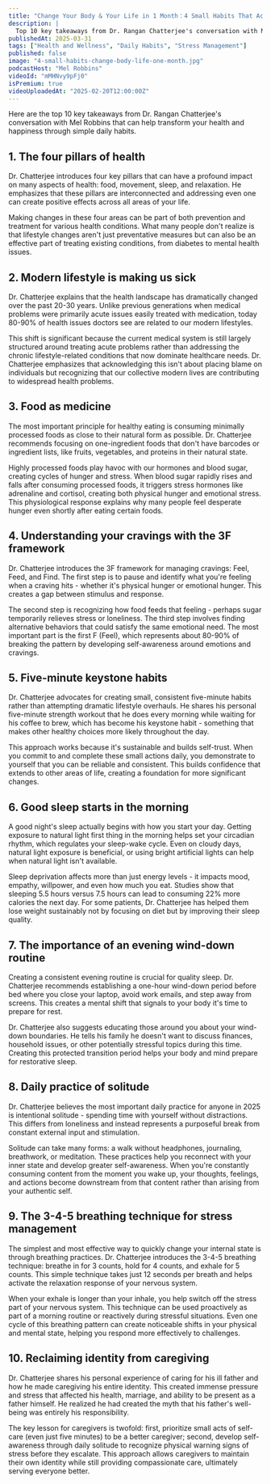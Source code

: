 ```yaml
---
title: "Change Your Body & Your Life in 1 Month：4 Small Habits That Actually Work"
description: |
  Top 10 key takeaways from Dr. Rangan Chatterjee's conversation with Mel Robbins that can help transform your health and happiness through simple daily habits.
publishedAt: 2025-03-31
tags: ["Health and Wellness", "Daily Habits", "Stress Management"]
published: false
image: "4-small-habits-change-body-life-one-month.jpg"
podcastHost: "Mel Robbins"
videoId: "mMHNvy9pFj0"
isPremium: true
videoUploadedAt: "2025-02-20T12:00:00Z"
---
```



<PodcastSummaryPageLayout frontmatter={frontmatter}>

Here are the top 10 key takeaways from Dr. Rangan Chatterjee's conversation with Mel Robbins that can help transform your health and happiness through simple daily habits.

## 1. The four pillars of health

Dr. Chatterjee introduces four key pillars that can have a profound impact on many aspects of health: food, movement, sleep, and relaxation. He emphasizes that these pillars are interconnected and addressing even one can create positive effects across all areas of your life.

Making changes in these four areas can be part of both prevention and treatment for various health conditions. What many people don't realize is that lifestyle changes aren't just preventative measures but can also be an effective part of treating existing conditions, from diabetes to mental health issues.

## 2. Modern lifestyle is making us sick

Dr. Chatterjee explains that the health landscape has dramatically changed over the past 20-30 years. Unlike previous generations when medical problems were primarily acute issues easily treated with medication, today 80-90% of health issues doctors see are related to our modern lifestyles.

This shift is significant because the current medical system is still largely structured around treating acute problems rather than addressing the chronic lifestyle-related conditions that now dominate healthcare needs. Dr. Chatterjee emphasizes that acknowledging this isn't about placing blame on individuals but recognizing that our collective modern lives are contributing to widespread health problems.

## 3. Food as medicine

The most important principle for healthy eating is consuming minimally processed foods as close to their natural form as possible. Dr. Chatterjee recommends focusing on one-ingredient foods that don't have barcodes or ingredient lists, like fruits, vegetables, and proteins in their natural state.

Highly processed foods play havoc with our hormones and blood sugar, creating cycles of hunger and stress. When blood sugar rapidly rises and falls after consuming processed foods, it triggers stress hormones like adrenaline and cortisol, creating both physical hunger and emotional stress. This physiological response explains why many people feel desperate hunger even shortly after eating certain foods.

## 4. Understanding your cravings with the 3F framework

Dr. Chatterjee introduces the 3F framework for managing cravings: Feel, Feed, and Find. The first step is to pause and identify what you're feeling when a craving hits - whether it's physical hunger or emotional hunger. This creates a gap between stimulus and response.

The second step is recognizing how food feeds that feeling - perhaps sugar temporarily relieves stress or loneliness. The third step involves finding alternative behaviors that could satisfy the same emotional need. The most important part is the first F (Feel), which represents about 80-90% of breaking the pattern by developing self-awareness around emotions and cravings.

## 5. Five-minute keystone habits

Dr. Chatterjee advocates for creating small, consistent five-minute habits rather than attempting dramatic lifestyle overhauls. He shares his personal five-minute strength workout that he does every morning while waiting for his coffee to brew, which has become his keystone habit - something that makes other healthy choices more likely throughout the day.

This approach works because it's sustainable and builds self-trust. When you commit to and complete these small actions daily, you demonstrate to yourself that you can be reliable and consistent. This builds confidence that extends to other areas of life, creating a foundation for more significant changes.

## 6. Good sleep starts in the morning

A good night's sleep actually begins with how you start your day. Getting exposure to natural light first thing in the morning helps set your circadian rhythm, which regulates your sleep-wake cycle. Even on cloudy days, natural light exposure is beneficial, or using bright artificial lights can help when natural light isn't available.

Sleep deprivation affects more than just energy levels - it impacts mood, empathy, willpower, and even how much you eat. Studies show that sleeping 5.5 hours versus 7.5 hours can lead to consuming 22% more calories the next day. For some patients, Dr. Chatterjee has helped them lose weight sustainably not by focusing on diet but by improving their sleep quality.

## 7. The importance of an evening wind-down routine

Creating a consistent evening routine is crucial for quality sleep. Dr. Chatterjee recommends establishing a one-hour wind-down period before bed where you close your laptop, avoid work emails, and step away from screens. This creates a mental shift that signals to your body it's time to prepare for rest.

Dr. Chatterjee also suggests educating those around you about your wind-down boundaries. He tells his family he doesn't want to discuss finances, household issues, or other potentially stressful topics during this time. Creating this protected transition period helps your body and mind prepare for restorative sleep.

## 8. Daily practice of solitude

Dr. Chatterjee believes the most important daily practice for anyone in 2025 is intentional solitude - spending time with yourself without distractions. This differs from loneliness and instead represents a purposeful break from constant external input and stimulation.

Solitude can take many forms: a walk without headphones, journaling, breathwork, or meditation. These practices help you reconnect with your inner state and develop greater self-awareness. When you're constantly consuming content from the moment you wake up, your thoughts, feelings, and actions become downstream from that content rather than arising from your authentic self.

## 9. The 3-4-5 breathing technique for stress management

The simplest and most effective way to quickly change your internal state is through breathing practices. Dr. Chatterjee introduces the 3-4-5 breathing technique: breathe in for 3 counts, hold for 4 counts, and exhale for 5 counts. This simple technique takes just 12 seconds per breath and helps activate the relaxation response of your nervous system.

When your exhale is longer than your inhale, you help switch off the stress part of your nervous system. This technique can be used proactively as part of a morning routine or reactively during stressful situations. Even one cycle of this breathing pattern can create noticeable shifts in your physical and mental state, helping you respond more effectively to challenges.

## 10. Reclaiming identity from caregiving

Dr. Chatterjee shares his personal experience of caring for his ill father and how he made caregiving his entire identity. This created immense pressure and stress that affected his health, marriage, and ability to be present as a father himself. He realized he had created the myth that his father's well-being was entirely his responsibility.

The key lesson for caregivers is twofold: first, prioritize small acts of self-care (even just five minutes) to be a better caregiver; second, develop self-awareness through daily solitude to recognize physical warning signs of stress before they escalate. This approach allows caregivers to maintain their own identity while still providing compassionate care, ultimately serving everyone better.

</PodcastSummaryPageLayout>

